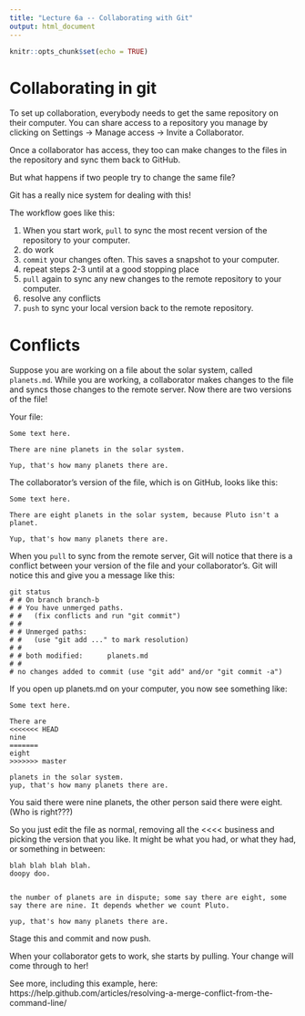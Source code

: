 ```yaml
---
title: "Lecture 6a -- Collaborating with Git"
output: html_document
---
```


```r
knitr::opts_chunk$set(echo = TRUE)
```

# Collaborating in git

To set up collaboration, everybody needs to get the same repository on their computer. You can share access to a repository you manage by clicking on Settings -> Manage access -> Invite a Collaborator.

Once a collaborator has access, they too can make changes to the files in the repository and sync them back to GitHub.

But what happens if two people try to change the same file?

Git has a really nice system for dealing with this!


The workflow goes like this:

1. When you start work, `pull` to sync the most recent version of the repository to your computer.
2. do work
3. `commit` your changes often. This saves a snapshot to your computer.
4. repeat steps 2-3 until at a good stopping place
5. `pull` again to sync any new changes to the remote repository to your computer.
6. resolve any conflicts
7. `push` to sync your local version back to the remote repository.

# Conflicts

Suppose you are working on a file about the solar system, called `planets.md`.  While you are working, a collaborator makes changes to the file and syncs those changes to the remote server. Now there are two versions of the file! 


Your file:
```
Some text here.

There are nine planets in the solar system.

Yup, that's how many planets there are.
```

The collaborator's version of the file, which is on GitHub, looks like this:

```
Some text here.

There are eight planets in the solar system, because Pluto isn't a planet.

Yup, that's how many planets there are.
```

When you `pull` to sync from the remote server, Git will notice that there is a conflict between your version of the file and your collaborator's. Git will notice this and give you a message like this:


```
git status
# # On branch branch-b
# # You have unmerged paths.
# #   (fix conflicts and run "git commit")
# #
# # Unmerged paths:
# #   (use "git add ..." to mark resolution)
# #
# # both modified:      planets.md
# #
# no changes added to commit (use "git add" and/or "git commit -a")
```


If you open up planets.md on your computer, you now see something like:

```
Some text here.

There are
<<<<<<< HEAD
nine
=======
eight
>>>>>>> master

planets in the solar system.
yup, that's how many planets there are.
```

You said there were nine planets, the other person said there were eight. (Who is right???)

So you just edit the file as normal, removing all the <<<< business and picking the version that you like. It might be what you had, or what they had, or something in between:

```
blah blah blah blah.
doopy doo.


the number of planets are in dispute; some say there are eight, some say there are nine. It depends whether we count Pluto.

yup, that's how many planets there are.
```

Stage this and commit and now push. 

When your collaborator gets to work, she starts by pulling. Your change will come through to her!

See more, including this example, here: https://help.github.com/articles/resolving-a-merge-conflict-from-the-command-line/